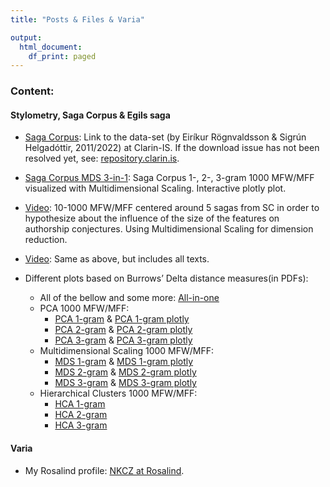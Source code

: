 ```yaml
---
title: "Posts & Files & Varia"

output:
  html_document:
    df_print: paged
---
```


### Content:

#### Stylometry, Saga Corpus & Egils saga

* [Saga Corpus](https://clarin.is/en/resources/sagacorpus/): Link to the data-set (by Eiríkur Rögnvaldsson & Sigrún Helgadóttir, 2011/2022) at Clarin-IS. If the download issue has not been resolved yet, see: [repository.clarin.is](http:/hdl.handle.net/20.500.12537/32).

* [Saga Corpus MDS 3-in-1](content/egla/Saga_Corpus_MDS_3in1.html): Saga Corpus 1-, 2-, 3-gram 1000 MFW/MFF visualized with Multidimensional Scaling. Interactive plotly plot.

* [Video](content/egla/MFW_TEST_PNG_LIMITED_VIDEO.mp4): 10-1000 MFW/MFF centered around 5 sagas from SC in order to hypothesize about the influence of the size of the features on authorship conjectures.  Using Multidimensional Scaling for dimension reduction.

* [Video](content/egla/MFW_ALL_PNG_VIDEO.mp4): Same as above, but includes all texts. 

* Different plots based on Burrows' Delta distance measures(in PDFs):
  * All of the bellow and some more: [All-in-one](content/egla/Snippet_from_BA_Egils_Saga_Czindrity.pdf)
  * PCA 1000 MFW/MFF:
    * [PCA 1-gram](content/egla/plots/Saga_Corpus_PCA_1gram_1000MFW.pdf) & [PCA 1-gram plotly](content/egla/plotly/Saga_Corpus_PCA_1Gram.html)
    * [PCA 2-gram](content/egla/plots/Saga_Corpus_PCA_2gram_1000MFW.pdf) & [PCA 2-gram plotly](content/egla/plotly/Saga_Corpus_PCA_2Gram.html)
    * [PCA 3-gram](content/egla/plots/Saga_Corpus_PCA_3gram_1000MFW.pdf) & [PCA 3-gram plotly](content/egla/plotly/Saga_Corpus_PCA_3Gram.html)
  * Multidimensional Scaling 1000 MFW/MFF:
    * [MDS 1-gram](content/egla/plots/Saga_Corpus_mds_1gram_1000MFW.pdf) & [MDS 1-gram plotly](content/egla/plotly/Saga_Corpus_MDS_1Gram.html)
    * [MDS 2-gram](content/egla/plots/Saga_Corpus_mds_2gram_1000MFW.pdf) & [MDS 2-gram plotly](content/egla/plotly/Saga_Corpus_MDS_2Gram.html)
    * [MDS 3-gram](content/egla/plots/Saga_Corpus_mds_3gram_1000MFW.pdf) & [MDS 3-gram plotly](content/egla/plotly/Saga_Corpus_MDS_3Gram.html)
  * Hierarchical Clusters 1000 MFW/MFF:
    * [HCA 1-gram](content/egla/plots/Saga_Corpus_cluster_1gram_1000MFW.pdf)
    * [HCA 2-gram](content/egla/plots/Saga_Corpus_cluster_2gram_1000MFW.pdf)
    * [HCA 3-gram](content/egla/plots/Saga_Corpus_cluster_3gram_1000MFW.pdf)
    

#### Varia
* My Rosalind profile: [NKCZ at Rosalind](http://rosalind.info/users/nkcz/).

